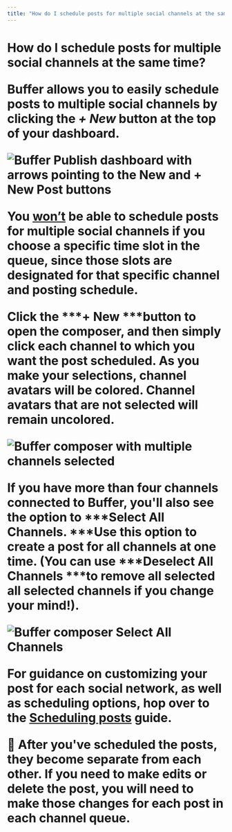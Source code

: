 ```yaml
---
title: "How do I schedule posts for multiple social channels at the same time?"
---
```


# How do I schedule posts for multiple social channels at the same time? <a href="javascript:window.print()" class="printArticle" title="Print this article" aria-label="Print this Article"><i class="icon-print"></i></a> <p>Buffer allows you to easily schedule posts to multiple social channels by clicking the ***+ New*** button at the top of your dashboard.</p> ![Buffer Publish dashboard with arrows pointing to the New and + New Post buttons](//d33v4339jhl8k0.cloudfront.net/docs/assets/64cb6cf86d4a3e191f237e66/images/66b654fd8919a15d1b1d2a44/file-XtDx4kb5fQ.jpg) <p>You <u>won’t</u> be able to schedule posts for multiple social channels if you choose a specific time slot in the queue, since those slots are designated for that specific channel and posting schedule.</p> <p>Click the ***+ New ***button to open the composer, and then simply click each channel to which you want the post scheduled. As you make your selections, channel avatars will be colored. Channel avatars that are not selected will remain uncolored.</p> ![Buffer composer with multiple channels selected](//d33v4339jhl8k0.cloudfront.net/docs/assets/64cb6cf86d4a3e191f237e66/images/66b65584067e9c553dc82590/file-a6pknnnRyx.jpg) <p>If you have more than four channels connected to Buffer, you'll also see the option to ***Select All Channels. ***Use this option to create a post for all channels at one time. (You can use ***Deselect All Channels ***to remove all selected all selected channels if you change your mind!).</p> ![Buffer composer Select All Channels](//d33v4339jhl8k0.cloudfront.net/docs/assets/64cb6cf86d4a3e191f237e66/images/66e1f470dd5b956281ae4b19/file-ePbSMqAMe7.jpg) <p>For guidance on customizing your post for each social network, as well as scheduling options, hop over to the [Scheduling posts](https://buffer.helpscoutdocs.com/article/642-scheduling-posts) guide.</p> 📝 After you've scheduled the posts, they become separate from each other. If you need to make edits or delete the post, you will need to make those changes for each post in each channel queue.
